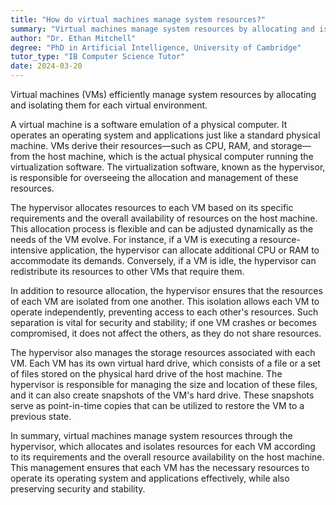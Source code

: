 ```yaml
---
title: "How do virtual machines manage system resources?"
summary: "Virtual machines manage system resources by allocating and isolating them for each virtual environment."
author: "Dr. Ethan Mitchell"
degree: "PhD in Artificial Intelligence, University of Cambridge"
tutor_type: "IB Computer Science Tutor"
date: 2024-03-20
---
```


Virtual machines (VMs) efficiently manage system resources by allocating and isolating them for each virtual environment.

A virtual machine is a software emulation of a physical computer. It operates an operating system and applications just like a standard physical machine. VMs derive their resources—such as CPU, RAM, and storage—from the host machine, which is the actual physical computer running the virtualization software. The virtualization software, known as the hypervisor, is responsible for overseeing the allocation and management of these resources.

The hypervisor allocates resources to each VM based on its specific requirements and the overall availability of resources on the host machine. This allocation process is flexible and can be adjusted dynamically as the needs of the VM evolve. For instance, if a VM is executing a resource-intensive application, the hypervisor can allocate additional CPU or RAM to accommodate its demands. Conversely, if a VM is idle, the hypervisor can redistribute its resources to other VMs that require them.

In addition to resource allocation, the hypervisor ensures that the resources of each VM are isolated from one another. This isolation allows each VM to operate independently, preventing access to each other's resources. Such separation is vital for security and stability; if one VM crashes or becomes compromised, it does not affect the others, as they do not share resources.

The hypervisor also manages the storage resources associated with each VM. Each VM has its own virtual hard drive, which consists of a file or a set of files stored on the physical hard drive of the host machine. The hypervisor is responsible for managing the size and location of these files, and it can also create snapshots of the VM's hard drive. These snapshots serve as point-in-time copies that can be utilized to restore the VM to a previous state.

In summary, virtual machines manage system resources through the hypervisor, which allocates and isolates resources for each VM according to its requirements and the overall resource availability on the host machine. This management ensures that each VM has the necessary resources to operate its operating system and applications effectively, while also preserving security and stability.
    